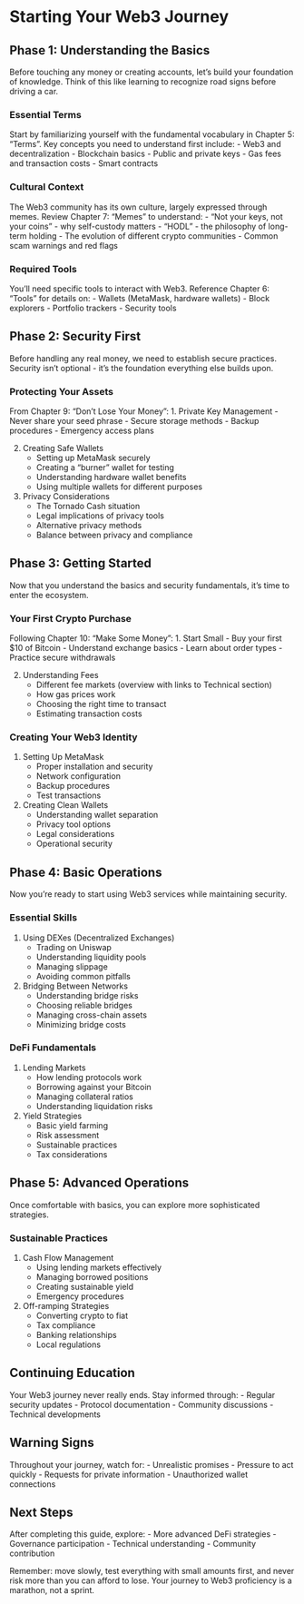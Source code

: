 # Starting Your Web3 Journey

## Phase 1: Understanding the Basics

Before touching any money or creating accounts, let's build your foundation of knowledge. Think of this like learning to recognize road signs before driving a car.

### Essential Terms
Start by familiarizing yourself with the fundamental vocabulary in Chapter 5: "Terms". Key concepts you need to understand first include:
- Web3 and decentralization
- Blockchain basics
- Public and private keys
- Gas fees and transaction costs
- Smart contracts

### Cultural Context
The Web3 community has its own culture, largely expressed through memes. Review Chapter 7: "Memes" to understand:
- "Not your keys, not your coins" - why self-custody matters
- "HODL" - the philosophy of long-term holding
- The evolution of different crypto communities
- Common scam warnings and red flags

### Required Tools
You'll need specific tools to interact with Web3. Reference Chapter 6: "Tools" for details on:
- Wallets (MetaMask, hardware wallets)
- Block explorers
- Portfolio trackers
- Security tools

## Phase 2: Security First

Before handling any real money, we need to establish secure practices. Security isn't optional - it's the foundation everything else builds upon.

### Protecting Your Assets
From Chapter 9: "Don't Lose Your Money":
1. Private Key Management
   - Never share your seed phrase
   - Secure storage methods
   - Backup procedures
   - Emergency access plans

2. Creating Safe Wallets
   - Setting up MetaMask securely
   - Creating a "burner" wallet for testing
   - Understanding hardware wallet benefits
   - Using multiple wallets for different purposes

3. Privacy Considerations
   - The Tornado Cash situation
   - Legal implications of privacy tools
   - Alternative privacy methods
   - Balance between privacy and compliance

## Phase 3: Getting Started

Now that you understand the basics and security fundamentals, it's time to enter the ecosystem.

### Your First Crypto Purchase
Following Chapter 10: "Make Some Money":
1. Start Small
   - Buy your first $10 of Bitcoin
   - Understand exchange basics
   - Learn about order types
   - Practice secure withdrawals

2. Understanding Fees
   - Different fee markets (overview with links to Technical section)
   - How gas prices work
   - Choosing the right time to transact
   - Estimating transaction costs

### Creating Your Web3 Identity
1. Setting Up MetaMask
   - Proper installation and security
   - Network configuration
   - Backup procedures
   - Test transactions

2. Creating Clean Wallets
   - Understanding wallet separation
   - Privacy tool options
   - Legal considerations
   - Operational security

## Phase 4: Basic Operations

Now you're ready to start using Web3 services while maintaining security.

### Essential Skills
1. Using DEXes (Decentralized Exchanges)
   - Trading on Uniswap
   - Understanding liquidity pools
   - Managing slippage
   - Avoiding common pitfalls

2. Bridging Between Networks
   - Understanding bridge risks
   - Choosing reliable bridges
   - Managing cross-chain assets
   - Minimizing bridge costs

### DeFi Fundamentals
1. Lending Markets
   - How lending protocols work
   - Borrowing against your Bitcoin
   - Managing collateral ratios
   - Understanding liquidation risks

2. Yield Strategies
   - Basic yield farming
   - Risk assessment
   - Sustainable practices
   - Tax considerations

## Phase 5: Advanced Operations

Once comfortable with basics, you can explore more sophisticated strategies.

### Sustainable Practices
1. Cash Flow Management
   - Using lending markets effectively
   - Managing borrowed positions
   - Creating sustainable yield
   - Emergency procedures

2. Off-ramping Strategies
   - Converting crypto to fiat
   - Tax compliance
   - Banking relationships
   - Local regulations

## Continuing Education

Your Web3 journey never really ends. Stay informed through:
- Regular security updates
- Protocol documentation
- Community discussions
- Technical developments

## Warning Signs

Throughout your journey, watch for:
- Unrealistic promises
- Pressure to act quickly
- Requests for private information
- Unauthorized wallet connections

## Next Steps

After completing this guide, explore:
- More advanced DeFi strategies
- Governance participation
- Technical understanding
- Community contribution

Remember: move slowly, test everything with small amounts first, and never risk more than you can afford to lose. Your journey to Web3 proficiency is a marathon, not a sprint.